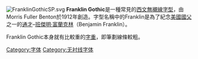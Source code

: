 {{unreferenced|time=2015-10-24T05:13:31+00:00}}
[[File:FranklinGothicSP.svg|thumb]]
'''Franklin Gothic'''是一種常見的[[西文|西文]][[無襯線|無襯線]][[字型|字型]]，由Morris Fuller Benton於1912年創造。字型名稱中的Franklin是為了紀念[[美國|美國]][[國父|國父]]之一的[[通才|通才]]–[[班傑明·富蘭克林|班傑明·富蘭克林]]（Benjamin Franklin）。

Franklin Gothic本身就有比較重的[[字重|字重]]，即筆劃線條較粗。

[[Category:字体|Category:字体]]
[[Category:无衬线字体|Category:无衬线字体]]